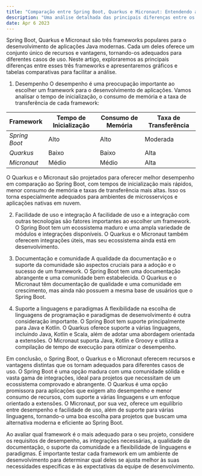 ```yaml
---
title: "Comparação entre Spring Boot, Quarkus e Micronaut: Entendendo as diferenças"
description: "Uma análise detalhada das principais diferenças entre os frameworks Spring Boot, Quarkus e Micronaut, incluindo gráficos e tabelas para ajudar na comparação de desempenho, recursos e pontos negativos."
date: Apr 6 2023
---
```


Spring Boot, Quarkus e Micronaut são três frameworks populares para o desenvolvimento de aplicações Java modernas. Cada um deles oferece um conjunto único de recursos e vantagens, tornando-os adequados para diferentes casos de uso. Neste artigo, exploraremos as principais diferenças entre esses três frameworks e apresentaremos gráficos e tabelas comparativas para facilitar a análise.

1. Desempenho
O desempenho é uma preocupação importante ao escolher um framework para o desenvolvimento de aplicações. Vamos analisar o tempo de inicialização, o consumo de memória e a taxa de transferência de cada framework:

| **Framework**   | **Tempo de Inicialização** | **Consumo de Memória**	 | **Taxa de Transferência** |
| ----------- | ---------------------- | ------------------- | --------------------- |
| _Spring Boot_ | Alto                   | Alto                | Moderada              |
| _Quarkus_     | Baixo                  | Baixo               | Alta                  |
| _Micronaut_   | Médio                  | Médio               | Alta                  |

O Quarkus e o Micronaut são projetados para oferecer melhor desempenho em comparação ao Spring Boot, com tempos de inicialização mais rápidos, menor consumo de memória e taxas de transferência mais altas. Isso os torna especialmente adequados para ambientes de microsserviços e aplicações nativas em nuvem.

2. Facilidade de uso e integração
A facilidade de uso e a integração com outras tecnologias são fatores importantes ao escolher um framework. O Spring Boot tem um ecossistema maduro e uma ampla variedade de módulos e integrações disponíveis. O Quarkus e o Micronaut também oferecem integrações úteis, mas seu ecossistema ainda está em desenvolvimento.

3. Documentação e comunidade
A qualidade da documentação e o suporte da comunidade são aspectos cruciais para a adoção e o sucesso de um framework. O Spring Boot tem uma documentação abrangente e uma comunidade bem estabelecida. O Quarkus e o Micronaut têm documentação de qualidade e uma comunidade em crescimento, mas ainda não possuem a mesma base de usuários que o Spring Boot.

4. Suporte a linguagens e paradigmas
A flexibilidade na escolha de linguagens de programação e paradigmas de desenvolvimento é outra consideração importante. O Spring Boot tem suporte principalmente para Java e Kotlin. O Quarkus oferece suporte a várias linguagens, incluindo Java, Kotlin e Scala, além de adotar uma abordagem orientada a extensões. O Micronaut suporta Java, Kotlin e Groovy e utiliza a compilação de tempo de execução para otimizar o desempenho.

Em conclusão, o Spring Boot, o Quarkus e o Micronaut oferecem recursos e vantagens distintas que os tornam adequados para diferentes casos de uso. O Spring Boot é uma opção madura com uma comunidade sólida e vasta gama de integrações, ideal para projetos que necessitam de um ecossistema comprovado e abrangente. O Quarkus é uma opção promissora para aplicações que exigem alto desempenho e menor consumo de recursos, com suporte a várias linguagens e um enfoque orientado a extensões. O Micronaut, por sua vez, oferece um equilíbrio entre desempenho e facilidade de uso, além de suporte para várias linguagens, tornando-o uma boa escolha para projetos que buscam uma alternativa moderna e eficiente ao Spring Boot.

Ao avaliar qual framework é o mais adequado para o seu projeto, considere os requisitos de desempenho, as integrações necessárias, a qualidade da documentação, o suporte da comunidade e a flexibilidade de linguagens e paradigmas. É importante testar cada framework em um ambiente de desenvolvimento para determinar qual deles se ajusta melhor às suas necessidades específicas e às expectativas da equipe de desenvolvimento.
